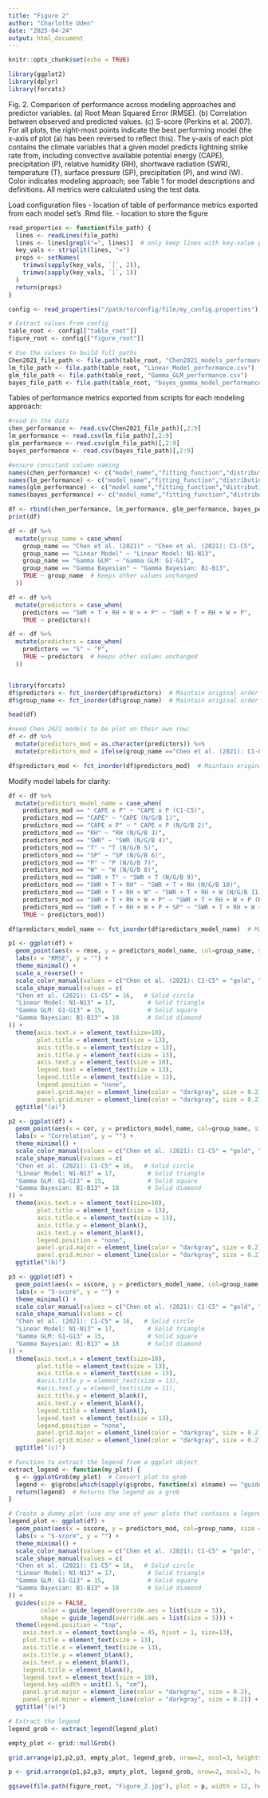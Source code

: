 ```yaml
---
title: "Figure 2"
author: "Charlotte Uden"
date: "2025-04-24"
output: html_document
---
```


```r
knitr::opts_chunk$set(echo = TRUE)
```

```r
library(ggplot2)
library(dplyr)
library(forcats)
```

Fig. 2. Comparison of performance across modeling approaches and predictor variables. (a) Root Mean Squared Error (RMSE). (b) Correlation between observed and predicted values. (c) S-score (Perkins et al. 2007). For all plots, the right-most points indicate the best performing model (the x-axis of plot (a) has been reversed to reflect this). The y-axis of each plot contains the climate variables that a given model predicts lightning strike rate from, including convective available potential energy (CAPE), precipitation (P), relative humidity (RH), shortwave radiation (SWR), temperature (T), surface pressure (SP), precipitation (P), and wind (W). Color indicates modeling approach; see Table 1 for model descriptions and definitions. All metrics were calculated using the test data. 

Load configuration files
- location of table of performance metrics exported from each model set's .Rmd file. 
- location to store the figure
```r
read_properties <- function(file_path) {
  lines <- readLines(file_path)
  lines <- lines[grepl("=", lines)]  # only keep lines with key-value pairs
  key_vals <- strsplit(lines, "=")
  props <- setNames(
    trimws(sapply(key_vals, `[`, 2)),
    trimws(sapply(key_vals, `[`, 1))
  )
  return(props)
}

config <- read_properties("/path/to/config/file/my_config.properties")  # path to your config file

# Extract values from config
table_root <- config[["table_root"]] 
figure_root <- config[["figure_root"]]

# Use the values to build full paths
Chen2021_file_path <- file.path(table_root, "Chen2021_models_performance.csv")
lm_file_path <- file.path(table_root, "Linear_Model_performance.csv")
glm_file_path <- file.path(table_root, "Gamma_GLM_performance.csv")
bayes_file_path <- file.path(table_root, "bayes_gamma_model_performance.csv")
```

Tables of performance metrics exported from scripts for each modeling approach:
```r
#read in the data
chen_performance <- read.csv(Chen2021_file_path)[,2:9]
lm_performance <- read.csv(lm_file_path)[,2:9]
glm_performance <- read.csv(glm_file_path)[,2:9]
bayes_performance <- read.csv(bayes_file_path)[,2:9]

#ensure consitant column naming
names(chen_performance) <- c("model_name","fitting_function","distribution","predictors","group_name","rmse","cor","sscore")
names(lm_performance) <- c("model_name","fitting_function","distribution","predictors","group_name","rmse","cor","sscore")
names(glm_performance) <- c("model_name","fitting_function","distribution","predictors","group_name","rmse","cor","sscore")
names(bayes_performance) <- c("model_name","fitting_function","distribution","predictors","group_name","rmse","cor","sscore")

df <- rbind(chen_performance, lm_performance, glm_performance, bayes_performance)
print(df)
```

```r
df <- df %>%
  mutate(group_name = case_when(
    group_name == "Chen et al. (2021)" ~ "Chen et al. (2021): C1-C5",
    group_name == "Linear Model" ~ "Linear Model: N1-N13",
    group_name == "Gamma GLM" ~ "Gamma GLM: G1-G13",
    group_name == "Gamma Bayesian" ~ "Gamma Bayesian: B1-B13",
    TRUE ~ group_name  # Keeps other values unchanged
  ))

df <- df %>%
  mutate(predictors = case_when(
    predictors == "SWR + T + RH + W + + P" ~ "SWR + T + RH + W + P",
    TRUE ~ predictors))

df <- df %>%
  mutate(predictors = case_when(
    predictors == "S" ~ "P",
    TRUE ~ predictors  # Keeps other values unchanged
  ))


library(forcats)
df$predictors <- fct_inorder(df$predictors)  # Maintain original order
df$group_name <- fct_inorder(df$group_name)  # Maintain original order

head(df)
```


```r
#need Chen 2021 models to be plot on their own row:
df <- df %>%
  mutate(predictors_mod = as.character(predictors)) %>%
  mutate(predictors_mod = ifelse(group_name =="Chen et al. (2021): C1-C5", " CAPE x P", predictors_mod))

df$predictors_mod <- fct_inorder(df$predictors_mod)  # Maintain original order
```

Modify model labels for clarity:
```r
df <- df %>%
  mutate(predictors_model_name = case_when(
    predictors_mod == " CAPE x P" ~ "CAPE x P (C1-C5)",
    predictors_mod == "CAPE" ~ "CAPE (N/G/B 1)",
    predictors_mod == "CAPE x P" ~ " CAPE x P (N/G/B 2)",
    predictors_mod == "RH" ~ "RH (N/G/B 3)",
    predictors_mod == "SWR" ~ "SWR (N/G/B 4)",
    predictors_mod == "T" ~ "T (N/G/B 5)",
    predictors_mod == "SP" ~ "SP (N/G/B 6)",
    predictors_mod == "P" ~ "P (N/G/B 7)",
    predictors_mod == "W" ~ "W (N/G/B 8)",
    predictors_mod == "SWR + T" ~ "SWR + T (N/G/B 9)",
    predictors_mod == "SWR + T + RH" ~ "SWR + T + RH (N/G/B 10)",
    predictors_mod == "SWR + T + RH + W" ~ "SWR + T + RH + W (N/G/B 11)",
    predictors_mod == "SWR + T + RH + W + P" ~ "SWR + T + RH + W + P (N/G/B 12)",
    predictors_mod == "SWR + T + RH + W + P + SP" ~ "SWR + T + RH + W + P + SP (N/G/B 13)",
    TRUE ~ predictors_mod))

df$predictors_model_name <- fct_inorder(df$predictors_model_name)  # Maintain original order
```


```r


p1 <- ggplot(df) +
  geom_point(aes(x = rmse, y = predictors_model_name, col=group_name, size = 3, shape=group_name)) + 
  labs(x = "RMSE", y = "") +
  theme_minimal() +
  scale_x_reverse() +
  scale_color_manual(values = c("Chen et al. (2021): C1-C5" = "gold", "Linear Model: N1-N13" = "purple4", "Gamma GLM: G1-G13" = "magenta3", "Gamma Bayesian: B1-B13" = "orange")) +
  scale_shape_manual(values = c(
  "Chen et al. (2021): C1-C5" = 16,   # Solid circle
  "Linear Model: N1-N13" = 17,         # Solid triangle
  "Gamma GLM: G1-G13" = 15,            # Solid square
  "Gamma Bayesian: B1-B13" = 18        # Solid diamond
)) + 
  theme(axis.text.x = element_text(size=10),
        plot.title = element_text(size = 13),
        axis.title.x = element_text(size = 13),
        axis.title.y = element_text(size = 13),
        axis.text.y = element_text(size = 10),
        legend.text = element_text(size = 13),
        legend.title = element_text(size = 13),
        legend.position = "none",
        panel.grid.major = element_line(color = "darkgray", size = 0.2), 
        panel.grid.minor = element_line(color = "darkgray", size = 0.2)) +
  ggtitle("(a)") 

p2 <- ggplot(df) +
  geom_point(aes(x = cor, y = predictors_model_name, col=group_name, size = 3, shape=group_name)) + 
  labs(x = "Correlation", y = "") +
  theme_minimal() +
  scale_color_manual(values = c("Chen et al. (2021): C1-C5" = "gold", "Linear Model: N1-N13" = "purple4", "Gamma GLM: G1-G13" = "magenta3", "Gamma Bayesian: B1-B13" = "orange")) +
  scale_shape_manual(values = c(
  "Chen et al. (2021): C1-C5" = 16,   # Solid circle
  "Linear Model: N1-N13" = 17,         # Solid triangle
  "Gamma GLM: G1-G13" = 15,            # Solid square
  "Gamma Bayesian: B1-B13" = 18        # Solid diamond
)) + 
  theme(axis.text.x = element_text(size=10),
        plot.title = element_text(size = 13),
        axis.title.x = element_text(size = 13),
        axis.title.y = element_blank(),
        axis.text.y = element_blank(),
        legend.position = "none",
        panel.grid.major = element_line(color = "darkgray", size = 0.2), 
        panel.grid.minor = element_line(color = "darkgray", size = 0.2)) +
  ggtitle("(b)") 

p3 <- ggplot(df) +
  geom_point(aes(x = sscore, y = predictors_model_name, col=group_name, size = 3, shape=group_name)) + 
  labs(x = "S-score", y = "") +
  theme_minimal() +
  scale_color_manual(values = c("Chen et al. (2021): C1-C5" = "gold", "Linear Model: N1-N13" = "purple4", "Gamma GLM: G1-G13" = "magenta3", "Gamma Bayesian: B1-B13" = "orange")) +
  scale_shape_manual(values = c(
  "Chen et al. (2021): C1-C5" = 16,   # Solid circle
  "Linear Model: N1-N13" = 17,         # Solid triangle
  "Gamma GLM: G1-G13" = 15,            # Solid square
  "Gamma Bayesian: B1-B13" = 18        # Solid diamond
)) +
  theme(axis.text.x = element_text(size=10),
        plot.title = element_text(size = 13),
        axis.title.x = element_text(size = 13),
        #axis.title.y = element_text(size = 13),
        #axis.text.y = element_text(size = 11),
        axis.title.y = element_blank(),
        axis.text.y = element_blank(),
        legend.title = element_blank(),
        legend.text = element_text(size = 13),
        legend.position = "none",
        panel.grid.major = element_line(color = "darkgray", size = 0.2), 
        panel.grid.minor = element_line(color = "darkgray", size = 0.2)) +
  ggtitle("(c)") 

# Function to extract the legend from a ggplot object
extract_legend <- function(my_plot) {
  g <- ggplotGrob(my_plot)  # Convert plot to grob
  legend <- g$grobs[which(sapply(g$grobs, function(x) x$name) == "guide-box")][[1]]
  return(legend)  # Returns the legend as a grob
}

# Create a dummy plot (use any one of your plots that contains a legend)
legend_plot <- ggplot(df) +
  geom_point(aes(x = sscore, y = predictors_mod, col=group_name, size = 3, shape=group_name)) + 
  labs(x = "S-score", y = "") +
  theme_minimal() +
  scale_color_manual(values = c("Chen et al. (2021): C1-C5" = "gold", "Linear Model: N1-N13" = "purple4", "Gamma GLM: G1-G13" = "magenta3", "Gamma Bayesian: B1-B13" = "orange")) +
  scale_shape_manual(values = c(
  "Chen et al. (2021): C1-C5" = 16,   # Solid circle
  "Linear Model: N1-N13" = 17,         # Solid triangle
  "Gamma GLM: G1-G13" = 15,            # Solid square
  "Gamma Bayesian: B1-B13" = 18        # Solid diamond
)) +
  guides(size = FALSE,
         color = guide_legend(override.aes = list(size = 5)),
         shape = guide_legend(override.aes = list(size = 5))) +
  theme(legend.position = "top",
    axis.text.x = element_text(angle = 45, hjust = 1, size=13),
    plot.title = element_text(size = 13),
    axis.title.x = element_text(size = 13),
    axis.title.y = element_blank(),
    axis.text.y = element_blank(),
    legend.title = element_blank(),
    legend.text = element_text(size = 10),
    legend.key.width = unit(1.5, "cm"),
    panel.grid.major = element_line(color = "darkgray", size = 0.2), 
    panel.grid.minor = element_line(color = "darkgray", size = 0.2)) +
  ggtitle("(e)") 

# Extract the legend
legend_grob <- extract_legend(legend_plot)

empty_plot <- grid::nullGrob()

grid.arrange(p1,p2,p3, empty_plot, legend_grob, nrow=2, ncol=3, heights=c(1,0.2), widths=c(1.75, 1, 1))

p <- grid.arrange(p1,p2,p3, empty_plot, legend_grob, nrow=2, ncol=3, heights=c(1,0.2), widths=c(1.75, 1, 1))

ggsave(file.path(figure_root, "Figure_2.jpg"), plot = p, width = 12, height = 4, dpi = 1100, units = "in")
```


